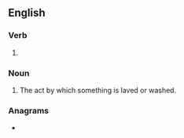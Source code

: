 ==English==

===Verb===
{{head|en|verb form}}

# {{present participle of|lave|lang=en|nocat=1}}

===Noun===
{{en-noun}}

# The act by which something is laved or washed.

===Anagrams===
* {{anagrams|en|a=agilnv|Galvin|Glavin}}